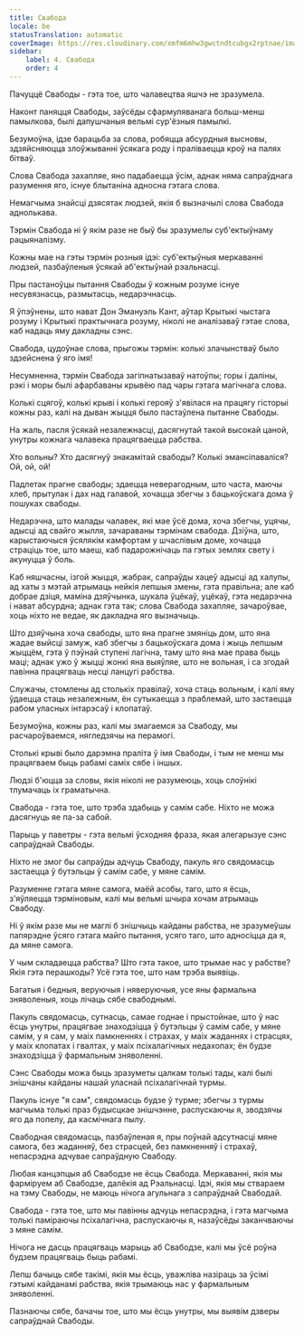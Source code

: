 ```yaml
---
title: Свабода
locale: be
statusTranslation: automatic
coverImage: https://res.cloudinary.com/xmfm6mhw3gwctndtcubgx2rptnae/image/upload/v1741354419/small_cover_la_gran_rebelion_28716e29d2.webp
sidebar:
    label: 4. Свабода
    order: 4
---
```

Пачуццё Свабоды - гэта тое, што чалавецтва яшчэ не зразумела.

Наконт паняцця Свабоды, заўсёды сфармуляванага больш-менш памылкова, былі дапушчаныя вельмі сур'ёзныя памылкі.

Безумоўна, ідзе барацьба за слова, робяцца абсурдныя высновы, здзяйсняюцца злоўжыванні ўсякага роду і праліваецца кроў на палях бітваў.

Слова Свабода захапляе, яно падабаецца ўсім, аднак няма сапраўднага разумення яго, існуе блытаніна адносна гэтага слова.

Немагчыма знайсці дзясятак людзей, якія б вызначылі слова Свабода аднолькава.

Тэрмін Свабода ні ў якім разе не быў бы зразумелы суб'ектыўнаму рацыяналізму.

Кожны мае на гэты тэрмін розныя ідэі: суб'ектыўныя меркаванні людзей, пазбаўленыя ўсякай аб'ектыўнай рэальнасці.

Пры пастаноўцы пытання Свабоды ў кожным розуме існуе несувязнасць, размытасць, недарэчнасць.

Я ўпэўнены, што нават Дон Эмануэль Кант, аўтар Крытыкі чыстага розуму і Крытыкі практычнага розуму, ніколі не аналізаваў гэтае слова, каб надаць яму дакладны сэнс.

Свабода, цудоўнае слова, прыгожы тэрмін: колькі злачынстваў было здзейснена ў яго імя!

Несумненна, тэрмін Свабода загіпнатызаваў натоўпы; горы і даліны, рэкі і моры былі афарбаваны крывёю пад чары гэтага магічнага слова.

Колькі сцягоў, колькі крыві і колькі герояў з'явілася на працягу гісторыі кожны раз, калі на дыван жыцця было пастаўлена пытанне Свабоды.

На жаль, пасля ўсякай незалежнасці, дасягнутай такой высокай цаной, унутры кожнага чалавека працягваецца рабства.

Хто вольны? Хто дасягнуў знакамітай свабоды? Колькі эмансіпаваліся? Ой, ой, ой!

Падлетак прагне свабоды; здаецца неверагодным, што часта, маючы хлеб, прытулак і дах над галавой, хочацца збегчы з бацькоўскага дома ў пошуках свабоды.

Недарэчна, што малады чалавек, які мае ўсё дома, хоча збегчы, уцячы, адысці ад свайго жылля, зачараваны тэрмінам свабода. Дзіўна, што, карыстаючыся ўсялякім камфортам у шчаслівым доме, хочацца страціць тое, што маеш, каб падарожнічаць па гэтых землях свету і акунуцца ў боль.

Каб няшчасны, ізгой жыцця, жабрак, сапраўды хацеў адысці ад халупы, ад хаты з мэтай атрымаць нейкія лепшыя змены, гэта правільна; але каб добрае дзіця, маміна дзяўчынка, шукала ўцёкаў, уцёкаў, гэта недарэчна і нават абсурдна; аднак гэта так; слова Свабода захапляе, зачароўвае, хоць ніхто не ведае, як дакладна яго вызначыць.

Што дзяўчына хоча свабоды, што яна прагне змяніць дом, што яна жадае выйсці замуж, каб збегчы з бацькоўскага дома і жыць лепшым жыццём, гэта ў пэўнай ступені лагічна, таму што яна мае права быць маці; аднак ужо ў жыцці жонкі яна выяўляе, што не вольная, і са згодай павінна працягваць несці ланцугі рабства.

Служачы, стомлены ад столькіх правілаў, хоча стаць вольным, і калі яму ўдаецца стаць незалежным, ён сутыкаецца з праблемай, што застаецца рабом уласных інтарэсаў і клопатаў.

Безумоўна, кожны раз, калі мы змагаемся за Свабоду, мы расчароўваемся, нягледзячы на перамогі.

Столькі крыві было дарэмна праліта ў імя Свабоды, і тым не менш мы працягваем быць рабамі саміх сябе і іншых.

Людзі б'юцца за словы, якія ніколі не разумеюць, хоць слоўнікі тлумачаць іх граматычна.

Свабода - гэта тое, што трэба здабыць у самім сабе. Ніхто не можа дасягнуць яе па-за сабой.

Парыць у паветры - гэта вельмі ўсходняя фраза, якая алегарызуе сэнс сапраўднай Свабоды.

Ніхто не змог бы сапраўды адчуць Свабоду, пакуль яго свядомасць застаецца ў бутэльцы ў самім сабе, у мяне самім.

Разуменне гэтага мяне самога, маёй асобы, таго, што я ёсць, з'яўляецца тэрміновым, калі мы вельмі шчыра хочам атрымаць Свабоду.

Ні ў якім разе мы не маглі б знішчыць кайданы рабства, не зразумеўшы папярэдне ўсяго гэтага майго пытання, усяго таго, што адносіцца да я, да мяне самога.

У чым складаецца рабства? Што гэта такое, што трымае нас у рабстве? Якія гэта перашкоды? Усё гэта тое, што нам трэба выявіць.

Багатыя і бедныя, веруючыя і няверуючыя, усе яны фармальна зняволеныя, хоць лічаць сябе свабоднымі.

Пакуль свядомасць, сутнасць, самае годнае і прыстойнае, што ў нас ёсць унутры, працягвае знаходзіцца ў бутэльцы ў самім сабе, у мяне самім, у я сам, у маіх памкненнях і страхах, у маіх жаданнях і страсцях, у маіх клопатах і гвалтах, у маіх псіхалагічных недахопах; ён будзе знаходзіцца ў фармальным зняволенні.

Сэнс Свабоды можа быць зразуметы цалкам толькі тады, калі былі знішчаны кайданы нашай уласнай псіхалагічнай турмы.

Пакуль існуе "я сам", свядомасць будзе ў турме; збегчы з турмы магчыма толькі праз будысцкае знішчэнне, распускаючы я, зводзячы яго да попелу, да касмічнага пылу.

Свабодная свядомасць, пазбаўленая я, пры поўнай адсутнасці мяне самога, без жаданняў, без страсцей, без памкненняў і страхаў, непасрэдна адчувае сапраўдную Свабоду.

Любая канцэпцыя аб Свабодзе не ёсць Свабода. Меркаванні, якія мы фарміруем аб Свабодзе, далёкія ад Рэальнасці. Ідэі, якія мы ствараем на тэму Свабоды, не маюць нічога агульнага з сапраўднай Свабодай.

Свабода - гэта тое, што мы павінны адчуць непасрэдна, і гэта магчыма толькі паміраючы псіхалагічна, распускаючы я, назаўсёды заканчваючы з мяне самім.

Нічога не дасць працягваць марыць аб Свабодзе, калі мы ўсё роўна будзем працягваць быць рабамі.

Лепш бачыць сябе такімі, якія мы ёсць, уважліва назіраць за ўсімі гэтымі кайданамі рабства, якія трымаюць нас у фармальным зняволенні.

Пазнаючы сябе, бачачы тое, што мы ёсць унутры, мы выявім дзверы сапраўднай Свабоды.

